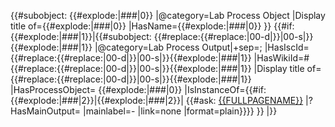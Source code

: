 <includeonly>{{#subobject: {{#explode:{{{1}}}|###|0}}
|@category=Lab Process Object
|Display title of={{#explode:{{{1}}}|###|0}}
|HasName={{#explode:{{{1}}}|###|0}}
}}<!-- Subobject for products 
-->{{#if:{{#explode:{{{1}}}|###|1}}|{{#subobject: {{#replace:{{#replace:{{PAGENAME}}|00-d|}}|00-s|}}{{#explode:{{{1}}}|###|1}} 
|@category=Lab Process Output|+sep=;
|HasIscId={{#replace:{{#replace:{{PAGENAME}}|00-d|}}|00-s|}}{{#explode:{{{1}}}|###|1}}
|HasWikiId={{FULLPAGENAME}}#{{#replace:{{#replace:{{PAGENAME}}|00-d|}}|00-s|}}{{#explode:{{{1}}}|###|1}}
|Display title of={{#replace:{{#replace:{{PAGENAME}}|00-d|}}|00-s|}}{{#explode:{{{1}}}|###|1}}
|HasProcessObject=<!-- {{FULLPAGENAME}}# -->{{#explode:{{{1}}}|###|0}}
|IsInstanceOf={{#if:{{#explode:{{{1}}}|###|2}}|{{#explode:{{{1}}}|###|2}}|
{{#ask: [[{{FULLPAGENAME}}]] |?HasMainOutput= |mainlabel=- |link=none |format=plain}}}}
}}
|}}</includeonly>